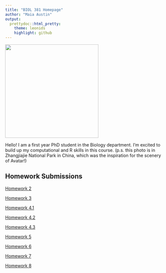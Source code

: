 ```yaml
---
title: "BIOL 381 Homepage"
author: "Maia Austin"
output: 
  prettydoc::html_pretty:
    theme: leonids
    highlight: github
---
```


<img src = "Maia.jpeg" width = "300" height = "300" />

Hello! I am a first year PhD student in the Biology department. I'm excited to build up my computational and R skills in this course. (p.s. this photo is in Zhangjiajie National Park in China, which was the inspiration for the scenery of Avatar!)

## Homework Submissions

[Homework 2](HW2.html)

[Homework 3](Homework3.html)

[Homework 4.1](HW4.html)

[Homework 4.2](Letter.pdf)

[Homework 4.3](slides.pdf)

[Homework 5](HW5.html)

[Homework 6](HW6.html)

[Homework 7](hw7.html)

[Homework 8](hw8.html)

